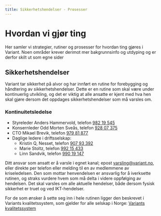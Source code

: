 ```yaml
---
title: Sikkerhetshendelser - Prosesser
---
```



# Hvordan vi gjør ting

Her samler vi strategier, rutiner og prosesser for hvordan ting
gjøres i Variant. Noen områder krever derimot mer bakgrunnsinfo
og utdyping og er derfor skilt ut som egne sider

<ProcessMenu />

## Sikkerhetshendelser

Variant tar sikkerhet på alvor og har innført en rutine for
forebygging og håndtering av sikkerhetshendelser. Dette er en
rutine som skal være under kontinuerlig utvikling, og det er 
viktig at alle ansatte er kjent med hva hen skal gjøre dersom 
det oppdages sikkerhetshendelser som må varsles om.

### Kontinuitetsledelse

- Styreleder Anders Hammervold, telefon [982 19 545](tel:+4798219545)
- Konsernleder Odd Morten Sveås, telefon [928 07 375](tel:+4792807375)
- CTO Mikael Brevik, telefon [979 81 877](tel:+4797981877)
- Daglige ledere i driftsselskap:
  - Kristin Q, Nesset, telefon [907 93 392](tel:+4790793392)
  - Marie Stoltz, telefon [992 15 433](tel:+4799215433)
  - Linn Sandvik, telefon [990 19 147](tel:+4799019147)

Ditt ansvar som ansatt er å varsle i egnet kanal; epost varsling@variant.no,
eller direkte per telefon eller melding til en av medlemmene av
kriseledelsen. Den som mottar henvendelsen er ansvarlig for å
iverksette rutinen, og straks vurdere hvem som må delta i videre
oppfølging av hendelsen. Det skal varsles om alle aktuelle hendelser,
både dersom fysisk sikkerhet er truet og ved IKT-hendelser.

For de som ønsker å sette seg inn i hele rutinen ligger den beskrevet
i Variants kvalitetssystem, som gjelder for alle selskap i Norge:
[Variants kvalitetssystem](https://varianttrh.sharepoint.com/:w:/g/EbjKMsPxuWpKvVJmlU_RtHcBfN7Az411xUx4F3aJHOEkwA?e=fyRsaB)

